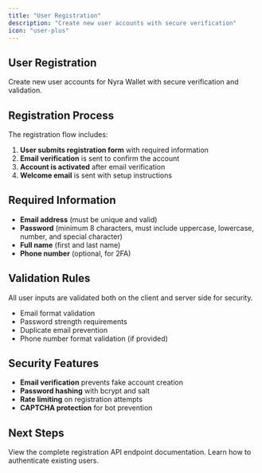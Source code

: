 ```yaml
---
title: "User Registration"
description: "Create new user accounts with secure verification"
icon: "user-plus"
---
```


## User Registration

Create new user accounts for Nyra Wallet with secure verification and validation.

## Registration Process

The registration flow includes:

1. **User submits registration form** with required information
2. **Email verification** is sent to confirm the account
3. **Account is activated** after email verification
4. **Welcome email** is sent with setup instructions

## Required Information

- **Email address** (must be unique and valid)
- **Password** (minimum 8 characters, must include uppercase, lowercase, number, and special character)
- **Full name** (first and last name)
- **Phone number** (optional, for 2FA)

## Validation Rules

<Info>
  All user inputs are validated both on the client and server side for security.
</Info>

- Email format validation
- Password strength requirements
- Duplicate email prevention
- Phone number format validation (if provided)

## Security Features

- **Email verification** prevents fake account creation
- **Password hashing** with bcrypt and salt
- **Rate limiting** on registration attempts
- **CAPTCHA protection** for bot prevention

## Next Steps

<Card title="API Reference" icon="terminal" href="../api-reference/auth/register">
  View the complete registration API endpoint documentation.
</Card>

<Card title="User Login" icon="sign-in" href="/auth/login">
  Learn how to authenticate existing users.
</Card>
